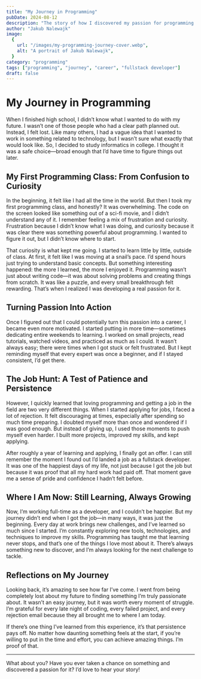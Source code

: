 ```yaml
---
title: "My Journey in Programming"
pubDate: 2024-08-12
description: "The story of how I discovered my passion for programming and turned it into a career as a fullstack developer."
author: "Jakub Nalewajk"
image:
  {
    url: "/images/my-programming-journey-cover.webp",
    alt: "A portrait of Jakub Nalewajk",
  }
category: "programming"
tags: ["programming", "journey", "career", "fullstack developer"]
draft: false
---
```


# My Journey in Programming

When I finished high school, I didn’t know what I wanted to do with my future. I wasn’t one of those people who had a clear path planned out. Instead, I felt lost. Like many others, I had a vague idea that I wanted to work in something related to technology, but I wasn’t sure what exactly that would look like. So, I decided to study informatics in college. I thought it was a safe choice—broad enough that I’d have time to figure things out later.

## My First Programming Class: From Confusion to Curiosity

In the beginning, it felt like I had all the time in the world. But then I took my first programming class, and honestly? It was overwhelming. The code on the screen looked like something out of a sci-fi movie, and I didn’t understand any of it. I remember feeling a mix of frustration and curiosity. Frustration because I didn’t know what I was doing, and curiosity because it was clear there was something powerful about programming. I wanted to figure it out, but I didn’t know where to start.

That curiosity is what kept me going. I started to learn little by little, outside of class. At first, it felt like I was moving at a snail’s pace. I’d spend hours just trying to understand basic concepts. But something interesting happened: the more I learned, the more I enjoyed it. Programming wasn’t just about writing code—it was about solving problems and creating things from scratch. It was like a puzzle, and every small breakthrough felt rewarding. That’s when I realized I was developing a real passion for it.

## Turning Passion Into Action

Once I figured out that I could potentially turn this passion into a career, I became even more motivated. I started putting in more time—sometimes dedicating entire weekends to learning. I worked on small projects, read tutorials, watched videos, and practiced as much as I could. It wasn’t always easy; there were times when I got stuck or felt frustrated. But I kept reminding myself that every expert was once a beginner, and if I stayed consistent, I’d get there.

## The Job Hunt: A Test of Patience and Persistence

However, I quickly learned that loving programming and getting a job in the field are two very different things. When I started applying for jobs, I faced a lot of rejection. It felt discouraging at times, especially after spending so much time preparing. I doubted myself more than once and wondered if I was good enough. But instead of giving up, I used those moments to push myself even harder. I built more projects, improved my skills, and kept applying.

After roughly a year of learning and applying, I finally got an offer. I can still remember the moment I found out I’d landed a job as a fullstack developer. It was one of the happiest days of my life, not just because I got the job but because it was proof that all my hard work had paid off. That moment gave me a sense of pride and confidence I hadn’t felt before.

## Where I Am Now: Still Learning, Always Growing

Now, I’m working full-time as a developer, and I couldn’t be happier. But my journey didn’t end when I got the job—in many ways, it was just the beginning. Every day at work brings new challenges, and I’ve learned so much since I started. I’m constantly exploring new tools, technologies, and techniques to improve my skills. Programming has taught me that learning never stops, and that’s one of the things I love most about it. There’s always something new to discover, and I’m always looking for the next challenge to tackle.

## Reflections on My Journey

Looking back, it’s amazing to see how far I’ve come. I went from being completely lost about my future to finding something I’m truly passionate about. It wasn’t an easy journey, but it was worth every moment of struggle. I’m grateful for every late night of coding, every failed project, and every rejection email because they all brought me to where I am today.

If there’s one thing I’ve learned from this experience, it’s that persistence pays off. No matter how daunting something feels at the start, if you’re willing to put in the time and effort, you can achieve amazing things. I’m proof of that.

---

What about you? Have you ever taken a chance on something and discovered a passion for it? I’d love to hear your story!
